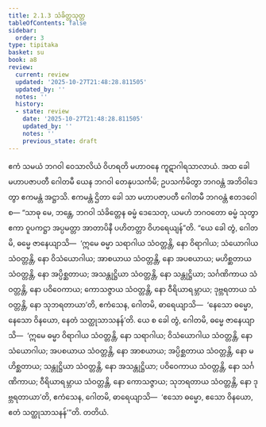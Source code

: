 ```yaml
---
title: 2.1.3 သံခိတ္တသုတ္တ
tableOfContents: false
sidebar:
  order: 3
type: tipitaka
basket: su
book: a8
review:
  current: review
  updated: '2025-10-27T21:48:28.811505'
  updated_by: ''
  notes: ''
  history:
  - state: review
    date: '2025-10-27T21:48:28.811505'
    updated_by: ''
    notes: ''
    previous_state: draft
---
```



<ReviewStatus review={frontmatter.review} showDetails={true} />

<HypothesisAnnotation frontmatter={frontmatter} />

<DynamicBreadcrumb />

<Division number="53" book="a8" e="ch" v="17" p="106">

<Paragraph number="559" book="a8">
ဧကံ သမယံ ဘဂဝါ ဝေသာလိယံ ဝိဟရတိ မဟာဝနေ ကူဋာဂါရသာလာယံ. အထ ခေါ မဟာပဇာပတီ ဂေါတမီ ယေန ဘဂဝါ တေနုပသင်္ကမိ; ဥပသင်္ကမိတွာ ဘဂဝန္တံ အဘိဝါဒေတွာ ဧကမန္တံ အဋ္ဌာသိ. ဧကမန္တံ ဌိတာ ခေါ သာ မဟာပဇာပတီ ဂေါတမီ ဘဂဝန္တံ ဧတဒဝေါစ—
</Paragraph>

<Paragraph number="560" book="a8">
“သာဓု မေ, ဘန္တေ, ဘဂဝါ သံခိတ္တေန ဓမ္မံ ဒေသေတု, ယမဟံ ဘဂဝတော ဓမ္မံ သုတွာ ဧကာ ဝူပကဋ္ဌာ အပ္ပမတ္တာ အာတာပိနီ ပဟိတတ္တာ ဝိဟရေယျန်”တိ. “ယေ ခေါ တွံ, ဂေါတမိ, ဓမ္မေ ဇာနေယျာသိ—  ‘ဣမေ ဓမ္မာ သရာဂါယ သံဝတ္တန္တိ, နော ဝိရာဂါယ; သံယောဂါယ သံဝတ္တန္တိ, နော ဝိသံယောဂါယ; အာစယာယ သံဝတ္တန္တိ, နော အပစယာယ; မဟိစ္ဆတာယ သံဝတ္တန္တိ, နော အပ္ပိစ္ဆတာယ; အသန္တုဋ္ဌိယာ သံဝတ္တန္တိ, နော သန္တုဋ္ဌိယာ; သင်္ဂဏိကာယ သံဝတ္တန္တိ, နော ပဝိဝေကာယ; ကောသဇ္ဇာယ သံဝတ္တန္တိ, နော ဝီရိယာရမ္ဘာယ; ဒုဗ္ဘရတာယ သံဝတ္တန္တိ, နော သုဘရတာယာ’တိ, ဧကံသေန, ဂေါတမိ, ဓာရေယျာသိ—  ‘နေသော ဓမ္မော, နေသော ဝိနယော, နေတံ သတ္ထုသာသနန်’တိ.
</Paragraph>

<Paragraph number="561" book="a8">
ယေ စ ခေါ တွံ, ဂေါတမိ, ဓမ္မေ ဇာနေယျာသိ—  ‘ဣမေ ဓမ္မာ ဝိရာဂါယ သံဝတ္တန္တိ, နော သရာဂါယ; ဝိသံယောဂါယ သံဝတ္တန္တိ, နော သံယောဂါယ; အပစယာယ သံဝတ္တန္တိ, နော အာစယာယ; အပ္ပိစ္ဆတာယ သံဝတ္တန္တိ, နော မဟိစ္ဆတာယ; သန္တုဋ္ဌိယာ သံဝတ္တန္တိ, နော အသန္တုဋ္ဌိယာ; ပဝိဝေကာယ သံဝတ္တန္တိ, နော သင်္ဂဏိကာယ; ဝီရိယာရမ္ဘာယ သံဝတ္တန္တိ, နော ကောသဇ္ဇာယ; သုဘရတာယ သံဝတ္တန္တိ, နော ဒုဗ္ဘရတာယာ’တိ, ဧကံသေန, ဂေါတမိ, ဓာရေယျာသိ—  ‘ဧသော ဓမ္မော, ဧသော ဝိနယော, ဧတံ သတ္ထုသာသနန်’”တိ.

</Paragraph>
</Division>

<Paragraph number="562" type="center" book="a8">
တတိယံ.
</Paragraph>